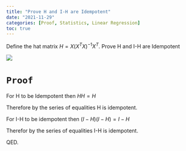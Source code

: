 ```yaml
---
title: "Prove H and I-H are Idempotent"
date: "2021-11-29"
categories: [Proof, Statistics, Linear Regression]
toc: true
---
```


Define the hat matrix $H=X(X^TX)^{-1}X^T$. Prove H and I-H are Idempotent

![](idempotent.png)

# `Proof`

For H to be Idempotent then $HH=H$

\begin{equation}\label{HH=H}
\begin{split}
HH & =[X(X^TX)^{-1}X^T][X(X^TX)^{-1}X^T]\\
& = X(X^TX)^{-1}X^TX(X^TX)^{-1}X^T\quad\quad(X^TX)^{-1}X^TX=1\\
& = X(X^TX)^{-1}X^T\\
& = H
\end{split}
\end{equation}

Therefore by the series of equalities H is idempotent. 

For I-H to be idempotent then $(I-H)(I-H)=I-H$

\begin{equation}\label{I-H}
\begin{split}
(I-H)(I-H) & =II-HI-IH+HH\quad\quad II=I, HI=IH=H, HH=H\\
& = I-H-H+H\\
& = I-H
\end{split}
\end{equation}

Therefor by the series of equalities I-H is idempotent. 

QED. 
